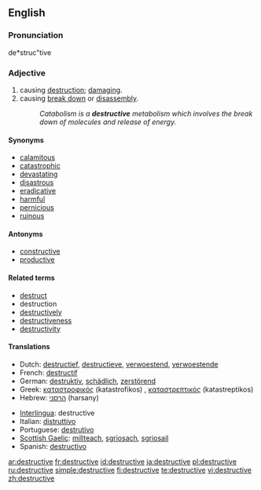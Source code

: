 ==English==

===Pronunciation===
de*struc"tive

===Adjective===
{{en-adj}}

# causing [[destruction]]; [[damage|damaging]].
# causing [[break down]] or [[disassembly]].
#:''Catabolism is a '''destructive''' metabolism which involves the break down of molecules and release of energy.''

====Synonyms====
* [[calamitous]]
* [[catastrophic]]
* [[devastate|devastating]]
* [[disastrous]]
* [[eradicative]]
* [[harmful]]
* [[pernicious]]
* [[ruinous]]

====Antonyms====
* [[constructive]]
* [[productive]]

====Related terms====
* [[destruct]]
* destruction
* [[destructively]]
* [[destructiveness]]
* [[destructivity]]

====Translations====
{{top}}
* Dutch: [[destructief]], [[destructieve]], [[verwoestend]], [[verwoestende]]
* French: [[destructif]]
* German: [[destruktiv]], [[schädlich]], [[zerstörend]]
* Greek: [[καταστροφικός]] (katastrofikos) {{m}}, [[καταστρεπτικός]] (katastreptikos) {{m}}
* Hebrew: [[הרסני]] (harsany)
{{mid}}
* [[Interlingua]]: destructive
* Italian: [[distruttivo]]
* Portuguese: [[destrutivo]]
* [[Scottish Gaelic]]: [[millteach]], [[sgriosach]], [[sgriosail]]
* Spanish: [[destructivo]]
{{bottom}}

[[ar:destructive]]
[[fr:destructive]]
[[id:destructive]]
[[ja:destructive]]
[[pl:destructive]]
[[ru:destructive]]
[[simple:destructive]]
[[fi:destructive]]
[[te:destructive]]
[[vi:destructive]]
[[zh:destructive]]